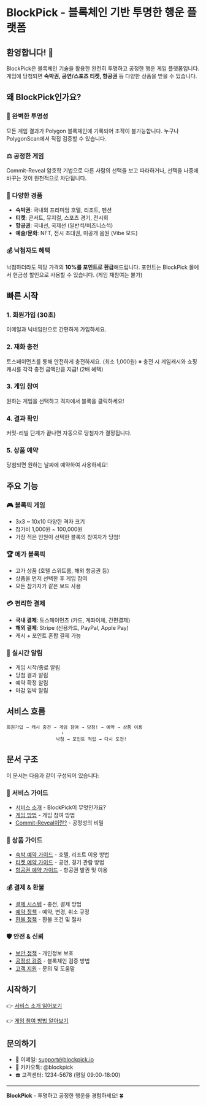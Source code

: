 # BlockPick - 블록체인 기반 투명한 행운 플랫폼

## 환영합니다! 🎉

BlockPick은 블록체인 기술을 활용한 완전히 투명하고 공정한 행운 게임 플랫폼입니다. 게임에 당첨되면 **숙박권, 공연/스포츠 티켓, 항공권** 등 다양한 상품을 받을 수 있습니다.

## 왜 BlockPick인가요?

### 🔐 완벽한 투명성
모든 게임 결과가 Polygon 블록체인에 기록되어 조작이 불가능합니다. 누구나 PolygonScan에서 직접 검증할 수 있습니다.

### ⚖️ 공정한 게임
Commit-Reveal 암호학 기법으로 다른 사람의 선택을 보고 따라하거나, 선택을 나중에 바꾸는 것이 원천적으로 차단됩니다.

### 🎁 다양한 경품
- **숙박권**: 국내외 프리미엄 호텔, 리조트, 펜션
- **티켓**: 콘서트, 뮤지컬, 스포츠 경기, 전시회
- **항공권**: 국내선, 국제선 (일반석/비즈니스석)
- **예술/문화**: NFT, 전시 초대권, 미공개 음원 (Vibe 모드)

### 💰 낙첨자도 혜택
낙첨하더라도 픽당 가격의 **10%를 포인트로 환급**해드립니다. 포인트는 BlockPick 몰에서 현금성 할인으로 사용할 수 있습니다. (게임 재참여는 불가)

## 빠른 시작

### 1. 회원가입 (30초)
이메일과 닉네임만으로 간편하게 가입하세요.

### 2. 재화 충전
토스페이먼츠를 통해 안전하게 충전하세요. (최소 1,000원)
※ 충전 시 게임캐시와 쇼핑캐시를 각각 충전 금액만큼 지급! (2배 혜택)

### 3. 게임 참여
원하는 게임을 선택하고 격자에서 블록을 클릭하세요!

### 4. 결과 확인
커밋-리빌 단계가 끝나면 자동으로 당첨자가 결정됩니다.

### 5. 상품 예약
당첨되면 원하는 날짜에 예약하여 사용하세요!

## 주요 기능

### 🎮 블록픽 게임
- 3x3 ~ 10x10 다양한 격자 크기
- 참가비 1,000원 ~ 100,000원
- 가장 적은 인원이 선택한 블록의 참여자가 당첨!

### 🏆 메가 블록픽
- 고가 상품 (호텔 스위트룸, 해외 항공권 등)
- 상품을 먼저 선택한 후 게임 참여
- 모든 참가자가 같은 보드 사용

### 💳 편리한 결제
- **국내 결제**: 토스페이먼츠 (카드, 계좌이체, 간편결제)
- **해외 결제**: Stripe (신용카드, PayPal, Apple Pay)
- 캐시 + 포인트 혼합 결제 가능

### 📱 실시간 알림
- 게임 시작/종료 알림
- 당첨 결과 알림
- 예약 확정 알림
- 마감 임박 알림

## 서비스 흐름

```
회원가입 → 캐시 충전 → 게임 참여 → 당첨! → 예약 → 상품 이용
                    ↓
                  낙첨 → 포인트 적립 → 다시 도전!
```

## 문서 구조

이 문서는 다음과 같이 구성되어 있습니다:

### 📖 서비스 가이드
- [서비스 소개](./01-service-overview.md) - BlockPick이 무엇인가요?
- [게임 방법](./02-how-to-play.md) - 게임 참여 방법
- [Commit-Reveal이란?](./03-commit-reveal.md) - 공정성의 비밀

### 🎁 상품 가이드
- [숙박 예약 가이드](./04-accommodation.md) - 호텔, 리조트 이용 방법
- [티켓 예약 가이드](./05-tickets.md) - 공연, 경기 관람 방법
- [항공권 예약 가이드](./06-flights.md) - 항공권 발권 및 이용

### 💰 결제 & 환불
- [결제 시스템](./07-payment-system.md) - 충전, 결제 방법
- [예약 정책](./08-booking-policies.md) - 예약, 변경, 취소 규정
- [환불 정책](./09-refund-policies.md) - 환불 조건 및 절차

### 🛡️ 안전 & 신뢰
- [보안 정책](./10-security.md) - 개인정보 보호
- [공정성 검증](./11-fairness.md) - 블록체인 검증 방법
- [고객 지원](./12-support.md) - 문의 및 도움말

## 시작하기

👉 [서비스 소개 읽어보기](./01-service-overview.md)

👉 [게임 참여 방법 알아보기](./02-how-to-play.md)

## 문의하기

- 📧 이메일: support@blockpick.io
- 💬 카카오톡: @blockpick
- ☎️ 고객센터: 1234-5678 (평일 09:00-18:00)

---

**BlockPick** - 투명하고 공정한 행운을 경험하세요! 🍀
